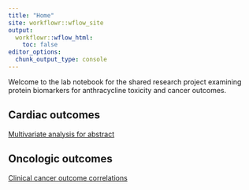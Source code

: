 ```yaml
---
title: "Home"
site: workflowr::wflow_site
output:
  workflowr::wflow_html:
    toc: false
editor_options:
  chunk_output_type: console
---
```


Welcome to the lab notebook for the shared research project examining protein biomarkers for anthracycline toxicity and cancer outcomes.

## Cardiac outcomes

[Multivariate analysis for abstract](multivariate.html)

## Oncologic outcomes

[Clinical cancer outcome correlations](cancer_vars.html)

